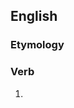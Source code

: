 ==English==

===Etymology===
{{suﬃx|accept|eth}}

===Verb===
{{en-verb form}}

# {{archaic third-person singular of|accept}}
